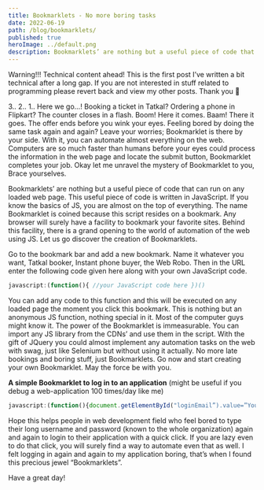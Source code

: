```yaml
---
title: Bookmarklets - No more boring tasks
date: 2022-06-19
path: /blog/bookmarklets/
published: true
heroImage: ../default.png
description: Bookmarklets’ are nothing but a useful piece of code that can run on any loaded web page. This useful piece of code is written in JavaScript.
---
```

Warning!!! Technical content ahead! This is the first post I’ve written a bit technical after a long gap. If you are not interested in stuff related to programming please revert back and view my other posts. Thank you 🙂

3..
2..
1..
Here we go…!
Booking a ticket in Tatkal? Ordering a phone in Flipkart? The counter closes in a flash. Boom! Here it comes. Baam! There it goes. The offer ends before you wink your eyes. Feeling bored by doing the same task again and again? Leave your worries; Bookmarklet is there by your side. With it, you can automate almost everything on the web. Computers are so much faster than humans before your eyes could process the information in the web page and locate the submit button, Bookmarklet completes your job. Okay let me unravel the mystery of Bookmarklet to you, Brace yourselves.

Bookmarklets’ are nothing but a useful piece of code that can run on any loaded web page. This useful piece of code is written in JavaScript. If you know the basics of JS, you are almost on the top of everything. The name Bookmarklet is coined because this script resides on a bookmark. Any browser will surely have a facility to bookmark your favorite sites. Behind this facility, there is a grand opening to the world of automation of the web using JS. Let us go discover the creation of Bookmarklets.

Go to the bookmark bar and add a new bookmark. Name it whatever you want, Tatkal booker, Instant phone buyer, the Web Robo. Then in the URL enter the following code given here along with your own JavaScript code.

```js
javascript:(function(){ //your JavaScript code here })()
```


You can add any code to this function and this will be executed on any loaded page the moment you click this bookmark. This is nothing but an anonymous JS function, nothing special in it. Most of the computer guys might know it. The power of the Bookmarklet is immeasurable. You can import any JS library from the CDNs’ and use them in the script. With the gift of JQuery you could almost implement any automation tasks on the web with swag, just like Selenium but without using it actually. No more late bookings and boring stuff, just Bookmarklets. Go now and start creating your own Bookmarklet. May the force be with you.

**A simple Bookmarklet to log in to an application** (might be useful if you debug a web-application 100 times/day like me)


```js
javascript:(function(){document.getElementById("loginEmail”).value=”Your username”; document.getElementById(“password”).value=”Your password”; document.getElementById(“submit”).click();})()
```
Hope this helps people in web development field who feel bored to type their long username and password (known to the whole organization) again and again to login to their application with a quick click. If you are lazy even to do that click, you will surely find a way to automate even that as well. I felt logging in again and again to my application boring, that’s when I found this precious jewel “Bookmarklets”.

Have a great day!